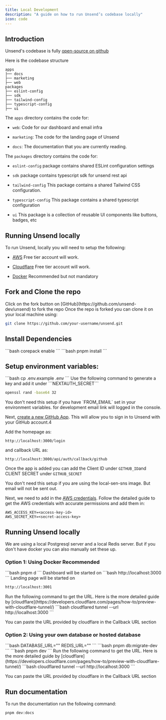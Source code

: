 ```yaml
---
title: Local Development
description: "A guide on how to run Unsend’s codebase locally"
icon: code
---
```


## Introduction

Unsend's codebase is fully [open-source on github](https://github.com/unsend-dev/unsend)

Here is the codebase structure

```
apps
├── docs
├── marketing
├── web
packages
├── eslint-config
├── sdk
├── tailwind-config
├── typescript-config
├── ui
```

The `apps` directory contains the code for:

- `web`: Code for our dashboard and email infra

- `marketing`: The code for the landing page of Unsend

- `docs`: The documentation that you are currently reading.

The `packages` directory contains the code for:

- `eslint-config` package contains shared ESLint configuration settings

- `sdk` package contains typescript sdk for unsend rest api

- `tailwind-config` This package contains a shared Tailwind CSS configuration.

- `typescript-config` This package contains a shared typescript configuration

- `ui` This package is a collection of reusable UI components like buttons, badges, etc

## Running Unsend locally

To run Unsend, locally you will need to setup the following:

- [AWS](https://aws.amazon.com/) Free tier account will work.

- [Cloudflare](https://www.cloudflare.com/) Free tier account will work.

- [Docker](https://docs.docker.com/engine/install/) Recommended but not mandatory

## Fork and Clone the repo

<Steps>
  <Step title="Fork the repo">
    Click on the fork button on [GitHub](https://github.com/unsend-dev/unsend) to fork the repo
  </Step>
  <Step title="Clone the repo">
  Once the repo is forked you can clone it on your local machine using:

```bash
git clone https://github.com/your-username/unsend.git
```

  </Step>
</Steps>

## Install Dependencies

<Steps>
<Step>
```bash
corepack enable
```
</Step>

<Step>
```bash
pnpm install
```
</Step>
</Steps>

## Setup environment variables:

<Steps>
    <Step title="Copy the env.example file into .env">
    ```bash
     cp .env.example .env
     ```
  </Step>
  <Step title="Nextauth secret">
  Use the following command to generate a key and add it under ```NEXTAUTH_SECRET```

```bash
openssl rand -base64 32
```

  </Step>
  <Step title="Setup GitHub Oauth (optional)">
  <Note>
    You don't need this setup if you have `FROM_EMAIL` set in your environment
    variables. for development email link will logged in the console.
  </Note>

Next, [create a new GitHub App](https://github.com/settings/applications/new). This will allow you to sign in to Unsend with your GitHub account.4

Add the homepage as:

```
http://localhost:3000/login
```

and callback URL as:

```
http://localhost:3000/api/auth/callback/github
```

Once the app is added you can add the Client ID under `GITHUB_ID`and CLIENT SECRET under `GITHUB_SECRET`

  </Step>
  <Step title="Setup AWS credentials (Optional)">

<Note>
  You don't need this setup if you are using the local-sen-sns image. But email
  will not be sent out.
</Note>

Next, we need to add in the [AWS credentials](https://docs.unsend.dev/get-started/create-aws-credentials). Follow the detailed guide to get the AWS credentials with accurate permissions and add them in:

```
AWS_ACCESS_KEY=<access-key-id>
AWS_SECRET_KEY=<secret-access-key>
```

  </Step>
</Steps>

## Running Unsend locally

We are using a local Postgresql server and a local Redis server. But if you don't have docker you can also manually set these up.

### Option 1: Using Docker Recommended

<Steps>
<Step title="Start the dashboard">
```bash
pnpm d
```
</Step>
<Step title="Dashboard and Landing page will start running">
Dashboard will be started on
```bash
http://localhost:3000
```
Landing page will be started on

```bash
http://localhost:3001
```

</Step>
<Step title="Once you login with GitHub you will be prompted with SES settings. You will need to run cloudflare tunnel to add the callback URL">
Run the following command to get the URL. Here is the more detailed guide by [cloudflare](https://developers.cloudflare.com/pages/how-to/preview-with-cloudflare-tunnel/)
```bash
cloudflared tunnel --url http://localhost:3000
```

You can paste the URL provided by cloudflare in the Callback URL section

</Step>
</Steps>

### Option 2: Using your own database or hosted database

<Steps>
<Step title="Set up your PostgreSQL and Redis database in Environment Variables">
```bash
DATABASE_URL=""
REDIS_URL=""
```
</Step>
<Step title="Migrate the database">
```bash
pnpm db:migrate-dev
```
</Step>
<Step title="Start the development server">
```bash
pnpm dev
```
</Step>
<Step title="Once you login with GitHub you will be prompted with SES settings. You will need to run cloudflare tunnel to add the callback URL">
Run the following command to get the URL. Here is the more detailed guide by [cloudflare](https://developers.cloudflare.com/pages/how-to/preview-with-cloudflare-tunnel/)
```bash
cloudflared tunnel --url http://localhost:3000
```

You can paste the URL provided by cloudflare in the Callback URL section

</Step>
</Steps>

## Run documentation

To run the documentation run the following command:

```bash
pnpm dev:docs
```
